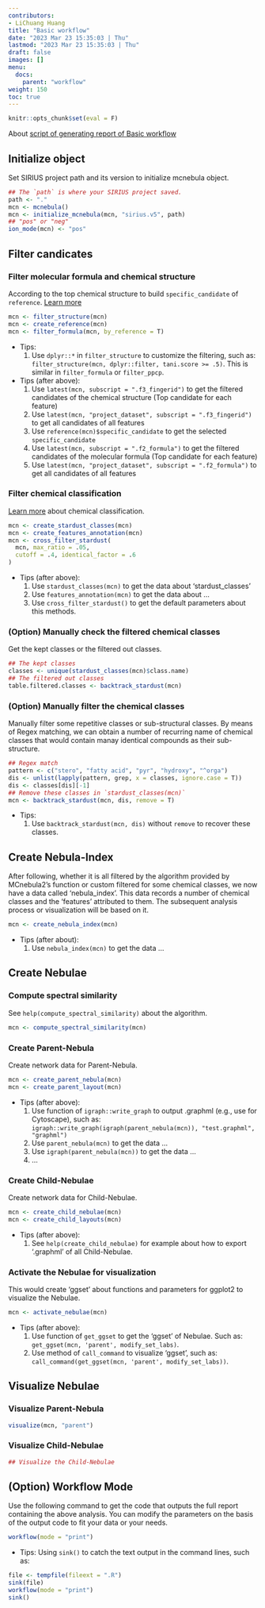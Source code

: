 ```yaml
---
contributors:
- LiChuang Huang
title: "Basic workflow"
date: "2023 Mar 23 15:35:03 | Thu"
lastmod: "2023 Mar 23 15:35:03 | Thu"
draft: false
images: []
menu:
  docs:
    parent: "workflow"
weight: 150
toc: true
---
```


```r
knitr::opts_chunk$set(eval = F)
```

About 
[script of generating report of Basic
workflow](/docs/workflow/basic_workflow/#option-workflow-mode)

## Initialize object

Set SIRIUS project path and its version to initialize mcnebula object.

```r
## The `path` is where your SIRIUS project saved.
path <- "."
mcn <- mcnebula()
mcn <- initialize_mcnebula(mcn, "sirius.v5", path)
## "pos" or "neg"
ion_mode(mcn) <- "pos"
```

## Filter candicates

### Filter molecular formula and chemical structure

According to the top chemical structure to build `specific_candidate` of `reference`.
[Learn more](/docs/prologue/introduction/#chemical-structure-and-formula)

```r
mcn <- filter_structure(mcn)
mcn <- create_reference(mcn)
mcn <- filter_formula(mcn, by_reference = T)
```

- Tips:
    1. Use `dplyr::*` in `filter_structure` to customize the filtering,
    such as: `filter_structure(mcn, dplyr::filter, tani.score >= .5)`. This
    is similar in `filter_formula` or `filter_ppcp`.

- Tips (after above): 
    1. Use `latest(mcn, subscript = ".f3_fingerid")` to get the filtered
    candidates of the chemical structure (Top candidate for each feature)
    2. Use `latest(mcn, "project_dataset", subscript = ".f3_fingerid")` to
    get all candidates of all features
    3. Use `reference(mcn)$specific_candidate` to get the selected
    `specific_candidate`
    4. Use `latest(mcn, subscript = ".f2_formula")` to get the filtered
    candidates of the molecular formula (Top candidate for each feature)
    5. Use `latest(mcn, "project_dataset", subscript = ".f2_formula")` to
    get all candidates of all features


### Filter chemical classification

[Learn more](/docs/prologue/introduction/#chemical-classification)
about chemical classification.

```r
mcn <- create_stardust_classes(mcn)
mcn <- create_features_annotation(mcn)
mcn <- cross_filter_stardust(
  mcn, max_ratio = .05,
  cutoff = .4, identical_factor = .6
)
```

- Tips (after above):
    1. Use `stardust_classes(mcn)` to get the data about 'stardust_classes'
    2. Use `features_annotation(mcn)` to get the data about ...
    3. Use `cross_filter_stardust()` to get the default parameters about this methods.

### (Option) Manually check the filtered chemical classes

Get the kept classes or the filtered out classes.

```r
## The kept classes
classes <- unique(stardust_classes(mcn)$class.name)
## The filtered out classes
table.filtered.classes <- backtrack_stardust(mcn)
```

### (Option) Manually filter the chemical classes

Manually filter some repetitive classes or sub-structural classes.
By means of Regex matching, we can obtain a number of recurring
name of chemical classes that would contain manay identical compounds
as their sub-structure.

```r
## Regex match
pattern <- c("stero", "fatty acid", "pyr", "hydroxy", "^orga")
dis <- unlist(lapply(pattern, grep, x = classes, ignore.case = T))
dis <- classes[dis][-1]
## Remove these classes in `stardust_classes(mcn)`
mcn <- backtrack_stardust(mcn, dis, remove = T)
```

- Tips:
    1. Use `backtrack_stardust(mcn, dis)` without `remove` to recover these classes.

## Create Nebula-Index

After following, whether it is all filtered by the algorithm provided by
MCnebula2's function or custom filtered for some chemical classes, we now have
a data called 'nebula_index'.  This data records a number of chemical classes
and the 'features' attributed to them.  The subsequent analysis process or
visualization will be based on it.

```r
mcn <- create_nebula_index(mcn)
```

- Tips (after about):
    1. Use `nebula_index(mcn)` to get the data ...

## Create Nebulae

### Compute spectral similarity

See `help(compute_spectral_similarity)` about the algorithm.

```r
mcn <- compute_spectral_similarity(mcn)
```

### Create Parent-Nebula

Create network data for Parent-Nebula.

```r
mcn <- create_parent_nebula(mcn)
mcn <- create_parent_layout(mcn)
```

- Tips (after above): 
    1. Use function of `igraph::write_graph` to output .graphml (e.g., use for Cytoscape),
    such as: `igraph::write_graph(igraph(parent_nebula(mcn)), "test.graphml", "graphml")`
    2. Use `parent_nebula(mcn)` to get the data ...
    3. Use `igraph(parent_nebula(mcn))` to get the data ...
    4. ...

### Create Child-Nebulae

Create network data for Child-Nebulae.

```r
mcn <- create_child_nebulae(mcn)
mcn <- create_child_layouts(mcn)
```

- Tips (after above): 
    1. See `help(create_child_nebulae)` for example about how to export
    '.graphml' of all Child-Nebulae.

### Activate the Nebulae for visualization

This would create 'ggset' about functions and parameters for ggplot2
to visualize the Nebulae.

```r
mcn <- activate_nebulae(mcn)
```

- Tips (after above): 
    1. Use function of `get_ggset` to get the 'ggset' of Nebulae. Such as:
    `get_ggset(mcn, 'parent', modify_set_labs)`.
    2. Use method of `call_command` to visualize 'ggset', such as:
    `call_command(get_ggset(mcn, 'parent', modify_set_labs))`.

## Visualize Nebulae

### Visualize Parent-Nebula

```r
visualize(mcn, "parent")
```

### Visualize Child-Nebulae

```r
## Visualize the Child-Nebulae
```

## (Option) Workflow Mode

Use the following command to get the code that outputs the full report
containing the above analysis. You can modify the parameters on the basis of
the output code to fit your data or your needs.

```r
workflow(mode = "print")
```

- Tips: Using `sink()` to catch the text output in the command lines, such as:

```r
file <- tempfile(fileext = ".R")
sink(file)
workflow(mode = "print")
sink()
```
